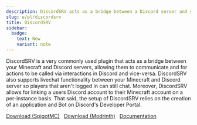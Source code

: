 ```yaml
---
description: DiscordSRV acts as a bridge between a Discord server and your Minecraft server, allowing them to communicate.
slug: e/pl/discordsrv
title: DiscordSRV
sidebar:
  badge:
    text: New
    variant: note
---
```


DiscordSRV is a very commonly used plugin that acts as a bridge between your Minecraft and Discord servers, allowing them to communicate and for actions to be called via interactions in Discord and vice-versa. DiscordSRV also supports livechat functionality between your Minecraft and Discord server so players that aren't logged in can still chat. Moreover, DiscordSRV allows for linking a users Discord account to their Minecraft account on a per-instance basis. That said, the setup of DiscordSRV relies on the creation of an application and Bot on Discord's Developer Portal. 

<div>
<a class="button button--outline button--primary" href="https://www.spigotmc.org/resources/discordsrv.18494/">Download (SpigotMC)</a> &nbsp;
<a class="button button--outline button--primary" href="https://modrinth.com/plugin/discordsrv">Download (Modrinth)</a> &nbsp;
<a class="button button--outline button--primary" href="https://docs.discordsrv.com">Documentation</a> &nbsp;
</div>
